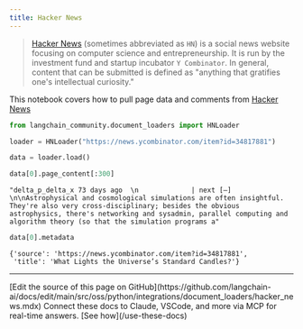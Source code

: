 ```yaml
---
title: Hacker News
---
```


>[Hacker News](https://en.wikipedia.org/wiki/Hacker_News) (sometimes abbreviated as `HN`) is a social news website focusing on computer science and entrepreneurship. It is run by the investment fund and startup incubator `Y Combinator`. In general, content that can be submitted is defined as "anything that gratifies one's intellectual curiosity."

This notebook covers how to pull page data and comments from [Hacker News](https://news.ycombinator.com/)

```python
from langchain_community.document_loaders import HNLoader
```

```python
loader = HNLoader("https://news.ycombinator.com/item?id=34817881")
```

```python
data = loader.load()
```

```python
data[0].page_content[:300]
```

```output
"delta_p_delta_x 73 days ago  \n             | next [–] \n\nAstrophysical and cosmological simulations are often insightful. They're also very cross-disciplinary; besides the obvious astrophysics, there's networking and sysadmin, parallel computing and algorithm theory (so that the simulation programs a"
```

```python
data[0].metadata
```

```output
{'source': 'https://news.ycombinator.com/item?id=34817881',
 'title': 'What Lights the Universe’s Standard Candles?'}
```

---

<Callout icon="pen-to-square" iconType="regular">
    [Edit the source of this page on GitHub](https://github.com/langchain-ai/docs/edit/main/src/oss/python/integrations/document_loaders/hacker_news.mdx)
</Callout>
<Tip icon="terminal" iconType="regular">
    Connect these docs to Claude, VSCode, and more via MCP for    real-time answers. [See how](/use-these-docs)
</Tip>
